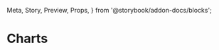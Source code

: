   Meta,
  Story,
  Preview,
  Props,
} from '@storybook/addon-docs/blocks';

<Meta title="Charts" component={Charts} />

# Charts

<Preview>
  <Story name="Single Bar">
    <Charts variant="Bar" {...data} />
  </Story>
  <Story name="Single Line">
    <Charts
      variant="Line"
      style={{
        height: 155,
      }}
      {...data}
    />
  </Story>
  <Story name="Double Bar">
    <Charts variant="Bar" {...data1} />
  </Story>
  <Story name="Double Line">
    <Charts variant="Line" {...data1} />
  </Story>
</Preview>

<Props of={Charts} />
